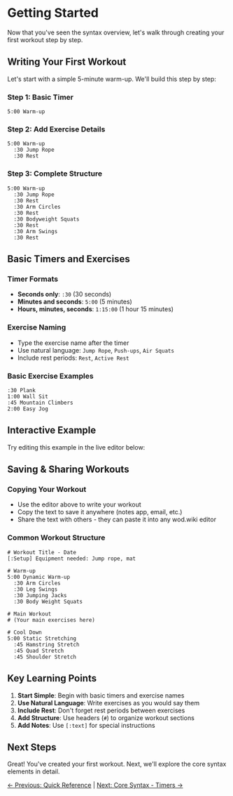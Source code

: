 
<Meta title="Tutorials/02 - Getting Started" />

# Getting Started

Now that you've seen the syntax overview, let's walk through creating your first workout step by step.

## Writing Your First Workout

Let's start with a simple 5-minute warm-up. We'll build this step by step:

### Step 1: Basic Timer
```
5:00 Warm-up
```

### Step 2: Add Exercise Details
```
5:00 Warm-up
  :30 Jump Rope
  :30 Rest
```

### Step 3: Complete Structure
```
5:00 Warm-up
  :30 Jump Rope
  :30 Rest
  :30 Arm Circles
  :30 Rest
  :30 Bodyweight Squats
  :30 Rest
  :30 Arm Swings
  :30 Rest
```

## Basic Timers and Exercises

### Timer Formats
- **Seconds only**: `:30` (30 seconds)
- **Minutes and seconds**: `5:00` (5 minutes)
- **Hours, minutes, seconds**: `1:15:00` (1 hour 15 minutes)

### Exercise Naming
- Type the exercise name after the timer
- Use natural language: `Jump Rope`, `Push-ups`, `Air Squats`
- Include rest periods: `Rest`, `Active Rest`

### Basic Exercise Examples
```
:30 Plank
1:00 Wall Sit
:45 Mountain Climbers
2:00 Easy Jog
```

## Interactive Example

Try editing this example in the live editor below:

<SoundProvider>
  <ScreenProvider>
    <EditorWithState 
      code={"5:00 Warm-up\n  :30 Jump Rope\n  :30 Rest\n  :30 Arm Circles\n  :30 Rest"}
      height="200px"
    />
  </ScreenProvider>
</SoundProvider>

## Saving & Sharing Workouts

### Copying Your Workout
- Use the editor above to write your workout
- Copy the text to save it anywhere (notes app, email, etc.)
- Share the text with others - they can paste it into any wod.wiki editor

### Common Workout Structure
```
# Workout Title - Date
[:Setup] Equipment needed: Jump rope, mat

# Warm-up
5:00 Dynamic Warm-up
  :30 Arm Circles
  :30 Leg Swings
  :30 Jumping Jacks
  :30 Body Weight Squats

# Main Workout  
# (Your main exercises here)

# Cool Down
5:00 Static Stretching
  :45 Hamstring Stretch
  :45 Quad Stretch
  :45 Shoulder Stretch
```

## Key Learning Points

1. **Start Simple**: Begin with basic timers and exercise names
2. **Use Natural Language**: Write exercises as you would say them
3. **Include Rest**: Don't forget rest periods between exercises
4. **Add Structure**: Use headers (`#`) to organize workout sections
5. **Add Notes**: Use `[:text]` for special instructions

## Next Steps

Great! You've created your first workout. Next, we'll explore the core syntax elements in detail.

[← Previous: Quick Reference](./01-Quick-Reference.mdx) | [Next: Core Syntax - Timers →](./03-Core-Syntax-Timers.mdx)
